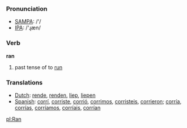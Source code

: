 === Pronunciation ===
*[[w:SAMPA|SAMPA]]: /'/
*[[w:IPA|IPA]]: /'ɻæn/

=== Verb ===

'''ran'''

# past tense of to [[run]]

=== Translations ===
*[[Dutch]]: [[rende]], [[renden]], [[liep]], [[liepen]]
*[[Spanish]]: [[corrí]], [[corriste]], [[corrió]], [[corrimos]], [[corristeis]], [[corrieron]]; [[corría]], [[corrías]], [[corríamos]], [[corríais]], [[corrían]]

[[pl:Ran]]